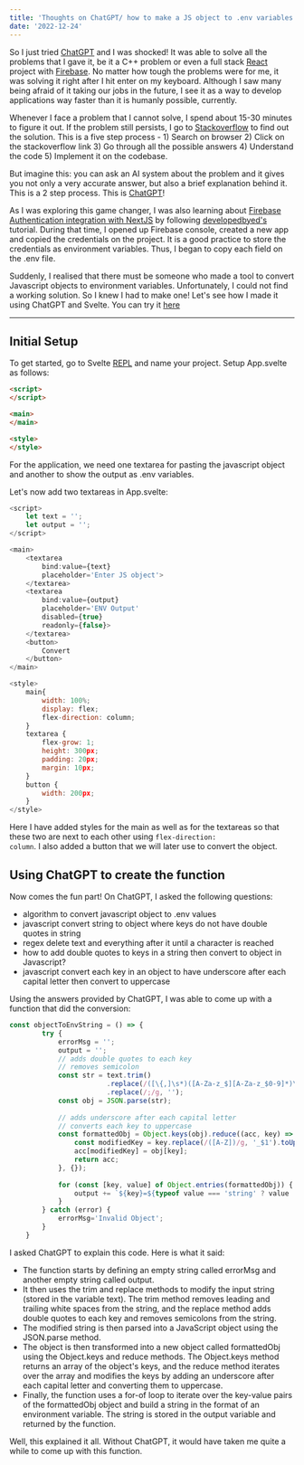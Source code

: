```yaml
---
title: 'Thoughts on ChatGPT/ how to make a JS object to .env variables converter in Svelte'
date: '2022-12-24'
---
```


So I just tried [ChatGPT](https://chat.openai.com/) and I was shocked! It was able to solve all the problems that I gave it, be it a C++ problem or even a full stack [React](https://reactjs.org/) project with [Firebase](https://firebase.google.com). No matter how tough the problems were for me, it was solving it right after I hit enter on my keyboard. Although I saw many being afraid of it taking our jobs in the future, I see it as a way to develop applications way faster than it is humanly possible, currently.

Whenever I face a problem that I cannot solve, I spend about 15-30 minutes to figure it out. If the problem still persists, I go to [Stackoverflow](https://stackoverflow.com/users/14602088/sadman-yasar-sayem) to find out the solution. This is a five step process - 1) Search on browser 2) Click on the stackoverflow link 3) Go through all the possible answers 4) Understand the code 5) Implement it on the codebase.

But imagine this: you can ask an AI system about the problem and it gives you not only a very accurate answer, but also a brief explanation behind it. This is a 2 step process. This is [ChatGPT](https://chat.openai.com/)!

As I was exploring this game changer, I was also learning about [Firebase Authentication integration with NextJS](https://github.com/SadmanYasar/react-auth-learn) by following [developedbyed's](https://www.youtube.com/@developedbyed) tutorial. During that time, I opened up Firebase console, created a new app and copied the credentials on the project. It is a good practice to store the credentials as environment variables. Thus, I began to copy each field on the .env file.

Suddenly, I realised that there must be someone who made a tool to convert Javascript objects to environment variables. Unfortunately, I could not find a working solution. So I knew I had to make one! Let's see how I made it using ChatGPT and Svelte. You can try it [here](https://svelte.dev/repl/187f2c56f22c428fa14c7043906878d3?version=3.55.0)

---
## Initial Setup

To get started, go to Svelte [REPL](https://svelte.dev/repl/hello-world) and name your project. Setup App.svelte as follows:

```html
<script>
</script>

<main>
</main>

<style>
</style>
```

For the application, we need one textarea for pasting the javascript object and another to show the output as .env variables.

Let's now add two textareas in App.svelte:

```js
<script>
    let text = '';
    let output = '';
</script>

<main>
    <textarea 
        bind:value={text} 
        placeholder='Enter JS object'>
    </textarea>
    <textarea 
        bind:value={output} 
        placeholder='ENV Output' 
        disabled={true} 
        readonly={false}>
    </textarea>
    <button>
		Convert
	</button>
</main>

<style>
    main{
		width: 100%;
		display: flex;
		flex-direction: column;
	}
    textarea { 
		flex-grow: 1;
		height: 300px;
		padding: 20px;
		margin: 10px;
	}
    button {
		width: 200px;
	}
</style>
```

Here I have added styles for the main as well as for the textareas so that these two are next to each other using <code>flex-direction: column</code>. I also added a button that we will later use to convert the object.

## Using ChatGPT to create the function

Now comes the fun part! On ChatGPT, I asked the following questions:

- algorithm to convert javascript object to .env values
- javascript convert string to object where keys do not have double quotes in string
- regex delete text and everything after it until a character is reached
- how to add double quotes to keys in a string then convert to object in Javascript?
- javascript convert each key in an object to have underscore after each capital letter then convert to uppercase

Using the answers provided by ChatGPT, I was able to come up with a function that did the conversion: 

```js
const objectToEnvString = () => {
		try {
			errorMsg = '';
			output = '';
			// adds double quotes to each key
			// removes semicolon
			const str = text.trim()
						.replace(/([\{,]\s*)([A-Za-z_$][A-Za-z_$0-9]*)\s*:/g, '$1"$2":')
                        .replace(/;/g, '');
			const obj = JSON.parse(str);
			
			// adds underscore after each capital letter
			// converts each key to uppercase
			const formattedObj = Object.keys(obj).reduce((acc, key) => {
				const modifiedKey = key.replace(/([A-Z])/g, '_$1').toUpperCase();
				acc[modifiedKey] = obj[key];
				return acc;
			}, {});
			
			for (const [key, value] of Object.entries(formattedObj)) {
				output += `${key}=${typeof value === 'string' ? value : JSON.stringify(value)} \n`;
			}
		} catch (error) {
			errorMsg='Invalid Object';
		}
	}
```
I asked ChatGPT to explain this code. Here is what it said:
- The function starts by defining an empty string called errorMsg and another empty string called output.
- It then uses the trim and replace methods to modify the input string (stored in the variable text). The trim method removes leading and trailing white spaces from the string, and the replace method adds double quotes to each key and removes semicolons from the string.
- The modified string is then parsed into a JavaScript object using the JSON.parse method.
- The object is then transformed into a new object called formattedObj using the Object.keys and reduce methods. The Object.keys method returns an array of the object's keys, and the reduce method iterates over the array and modifies the keys by adding an underscore after each capital letter and converting them to uppercase.
- Finally, the function uses a for-of loop to iterate over the key-value pairs of the formattedObj object and build a string in the format of an environment variable. The string is stored in the output variable and returned by the function.

Well, this explained it all. Without ChatGPT, it would have taken me quite a while to come up with this function.
